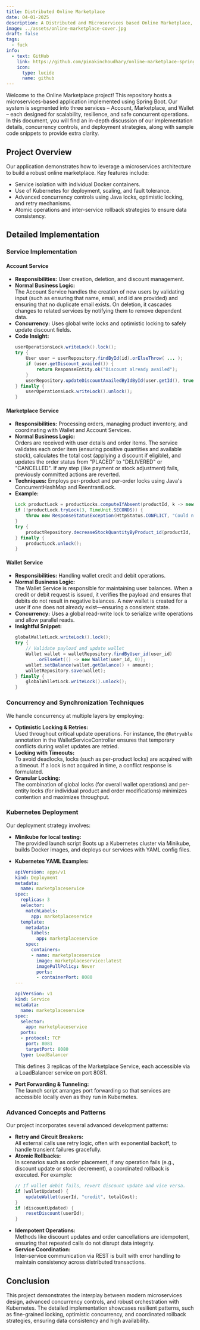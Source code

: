 ```yaml
---
title: Distributed Online Marketplace
date: 04-01-2025
description: A Distributed and Microservices based Online Marketplace, deployed on Kubernetes.
image: ../assets/online-marketplace-cover.jpg
draft: false
tags:
  - fuck
info:
  - text: GitHub
    link: https://github.com/pinakinchoudhary/online-marketplace-spring
    icon:
      type: lucide
      name: github
---
```


Welcome to the Online Marketplace project! This repository hosts a microservices-based application implemented using Spring Boot. Our system is segmented into three services – Account, Marketplace, and Wallet – each designed for scalability, resilience, and safe concurrent operations. In this document, you will find an in-depth discussion of our implementation details, concurrency controls, and deployment strategies, along with sample code snippets to provide extra clarity.

## Project Overview

Our application demonstrates how to leverage a microservices architecture to build a robust online marketplace. Key features include:

- Service isolation with individual Docker containers.
- Use of Kubernetes for deployment, scaling, and fault tolerance.
- Advanced concurrency controls using Java locks, optimistic locking, and retry mechanisms.
- Atomic operations and inter-service rollback strategies to ensure data consistency.

## Detailed Implementation

### Service Implementation

#### Account Service
- **Responsibilities:** User creation, deletion, and discount management.
- **Normal Business Logic:**  
  The Account Service handles the creation of new users by validating input (such as ensuring that name, email, and id are provided) and ensuring that no duplicate email exists. On deletion, it cascades changes to related services by notifying them to remove dependent data.
- **Concurrency:** Uses global write locks and optimistic locking to safely update discount fields.
- **Code Insight:**
  ```java title="AccountServiceController.java"
  userOperationsLock.writeLock().lock();
  try {
      User user = userRepository.findById(id).orElseThrow( ... );
      if (user.getDiscount_availed()) {
          return ResponseEntity.ok("Discount already availed");
      }
      userRepository.updateDiscountAvailedByIdById(user.getId(), true);
  } finally {
      userOperationsLock.writeLock().unlock();
  }
  ```

#### Marketplace Service
- **Responsibilities:** Processing orders, managing product inventory, and coordinating with Wallet and Account Services.
- **Normal Business Logic:**  
  Orders are received with user details and order items. The service validates each order item (ensuring positive quantities and available stock), calculates the total cost (applying a discount if eligible), and updates the order status from "PLACED" to "DELIVERED" or "CANCELLED". If any step (like payment or stock adjustment) fails, previously committed actions are reverted.
- **Techniques:** Employs per-product and per-order locks using Java's ConcurrentHashMap and ReentrantLock.
- **Example:**
  ```java title="MarketplaceServiceController.java"
  Lock productLock = productLocks.computeIfAbsent(productId, k -> new ReentrantLock());
  if (!productLock.tryLock(3, TimeUnit.SECONDS)) {
      throw new ResponseStatusException(HttpStatus.CONFLICT, "Could not acquire lock, try later.");
  }
  try {
      productRepository.decreaseStockQuantityByProduct_id(productId, quantity);
  } finally {
      productLock.unlock();
  }
  ```

#### Wallet Service
- **Responsibilities:** Handling wallet credit and debit operations.
- **Normal Business Logic:**  
  The Wallet Service is responsible for maintaining user balances. When a credit or debit request is issued, it verifies the payload and ensures that debits do not result in negative balances. A new wallet is created for a user if one does not already exist—ensuring a consistent state.
- **Concurrency:** Uses a global read-write lock to serialize write operations and allow parallel reads.
- **Insightful Snippet:**
  ```java title="WalletServiceController.java"
  globalWalletLock.writeLock().lock();
  try {
      // Validate payload and update wallet
      Wallet wallet = walletRepository.findByUser_id(user_id)
          .orElseGet(() -> new Wallet(user_id, 0));
      wallet.setBalance(wallet.getBalance() + amount);
      walletRepository.save(wallet);
  } finally {
      globalWalletLock.writeLock().unlock();
  }
  ```

### Concurrency and Synchronization Techniques

We handle concurrency at multiple layers by employing:
- **Optimistic Locking & Retries:**  
  Used throughout critical update operations. For instance, the `@Retryable` annotation in the WalletServiceController ensures that temporary conflicts during wallet updates are retried.
- **Locking with Timeouts:**  
  To avoid deadlocks, locks (such as per-product locks) are acquired with a timeout. If a lock is not acquired in time, a conflict response is formulated.
- **Granular Locking:**  
  The combination of global locks (for overall wallet operations) and per-entity locks (for individual product and order modifications) minimizes contention and maximizes throughput.

### Kubernetes Deployment

Our deployment strategy involves:
- **Minikube for local testing:**  
  The provided launch script Boots up a Kubernetes cluster via Minikube, builds Docker images, and deploys our services with YAML config files.
- **Kubernetes YAML Examples:**
  ```yaml title="marketplaceservice.yaml"
  apiVersion: apps/v1
  kind: Deployment
  metadata:
    name: marketplaceservice
  spec:
    replicas: 3
    selector:
      matchLabels:
        app: marketplaceservice
    template:
      metadata:
        labels:
          app: marketplaceservice
      spec:
        containers:
        - name: marketplaceservice
          image: marketplaceservice:latest
          imagePullPolicy: Never
          ports:
          - containerPort: 8080
  ---

  apiVersion: v1
  kind: Service
  metadata:
    name: marketplaceservice
  spec:
    selector:
      app: marketplaceservice
    ports:
    - protocol: TCP
      port: 8081
      targetPort: 8080
    type: LoadBalancer
  ```
  This defines 3 replicas of the Marketplace Service, each accessible via a LoadBalancer service on port 8081.

- **Port Forwarding & Tunneling:**  
  The launch script arranges port forwarding so that services are accessible locally even as they run in Kubernetes.

### Advanced Concepts and Patterns

Our project incorporates several advanced development patterns:
- **Retry and Circuit Breakers:**  
  All external calls use retry logic, often with exponential backoff, to handle transient failures gracefully.
- **Atomic Rollbacks:**  
  In scenarios such as order placement, if any operation fails (e.g., discount update or stock decrement), a coordinated rollback is executed. For example:
  ```java title="MarketplaceServiceController.java"
  // If wallet debit fails, revert discount update and vice versa.
  if (walletUpdated) {
      updateWallet(userId, "credit", totalCost);
  }
  if (discountUpdated) {
      resetDiscount(userId);
  }
  ```
- **Idempotent Operations:**  
  Methods like discount updates and order cancellations are idempotent, ensuring that repeated calls do not disrupt data integrity.
- **Service Coordination:**  
  Inter-service communication via REST is built with error handling to maintain consistency across distributed transactions.

## Conclusion

This project demonstrates the interplay between modern microservices design, advanced concurrency controls, and robust orchestration with Kubernetes. The detailed implementation showcases resilient patterns, such as fine-grained locking, optimistic concurrency, and coordinated rollback strategies, ensuring data consistency and high availability.
